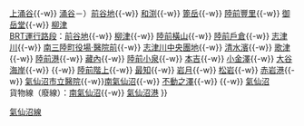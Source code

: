 {{鐵道路線
|模板名稱 = 氣仙沼線
|名稱 = [[File:JR logo (east).svg|25px|東日本旅客鐵道|link=東日本旅客鐵道]] [[氣仙沼線]]
|代表色 = #3b459b
|車站列表 = （[[小牛田車站|小牛田]]{{-w}} [[上涌谷車站|上涌谷]]{{-w}} [[涌谷車站|涌谷]]－）[[前谷地車站|前谷地]]{{-w}} [[和渕車站|和渕]]{{-w}} [[篦岳車站|篦岳]]{{-w}} [[陸前豐里車站|陸前豐里]]{{-w}} [[御岳堂車站|御岳堂]]{{-w}} [[柳津車站 (宮城縣)|柳津]]<br />[[氣仙沼線#BRT路段|BRT運行路段]]：[[前谷地車站|前谷地]]{{-w}} [[柳津車站 (宮城縣)|柳津]]{{-w}} [[陸前橫山車站|陸前橫山]]{{-w}} [[陸前戶倉車站|陸前戶倉]]{{-w}} [[志津川車站|志津川]]{{-w}} [[南三陸町役場·醫院前站|南三陸町役場·醫院前]]{{-w}} [[志津川中央團地站|志津川中央團地]]{{-w}} [[清水濱車站|清水濱]]{{-w}} [[歌津車站|歌津]]{{-w}} [[陸前港車站|陸前港]]{{-w}} [[藏內車站|藏內]]{{-w}} [[陸前小泉車站|陸前小泉]]{{-w}} [[本吉車站 (日本)|本吉]]{{-w}} [[小金澤車站|小金澤]]{{-w}} [[大谷海岸車站|大谷海岸]]{{-w}} {{lj|大谷町車站|大谷まち駅|大谷町}}{{-w}} [[陸前階上車站|陸前階上]]{{-w}} [[最知車站|最知]]{{-w}} [[岩月站|岩月]]{{-w}} [[松岩車站|松岩]]{{-w}} [[赤岩港站|赤岩港]]{{-w}} [[氣仙沼市立醫院站|氣仙沼市立醫院]]{{-w}}[[南氣仙沼車站|南氣仙沼]]{{-w}} [[不動之澤車站|不動之澤]]{{-w}} {{lj|東新城車站|東新城駅|東新城}}{{-w}} [[氣仙沼車站|氣仙沼]]<br />貨物線（廢線）：[[南氣仙沼車站|南氣仙沼]]{{-w}} [[氣仙沼港站|氣仙沼港]]
}}<noinclude>
[[Category:東日本旅客鐵道路線模板|氣仙沼線]]
</noinclude>